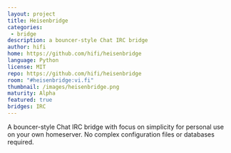 ```yaml
---
layout: project
title: Heisenbridge
categories:
 - bridge
description: a bouncer-style Chat IRC bridge
author: hifi
home: https://github.com/hifi/heisenbridge
language: Python
license: MIT
repo: https://github.com/hifi/heisenbridge
room: "#heisenbridge:vi.fi"
thumbnail: /images/heisenbridge.png
maturity: Alpha
featured: true
bridges: IRC
---
```


A bouncer-style Chat IRC bridge with focus on simplicity for personal use on your own homeserver. No complex configuration files or databases required.
